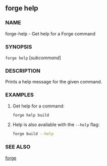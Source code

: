 ## forge help

### NAME

forge-help - Get help for a Forge command

### SYNOPSIS

`forge help` [*subcommand*]

### DESCRIPTION

Prints a help message for the given command.

### EXAMPLES

1. Get help for a command:

   ```sh
   forge help build
   ```

2. Help is also available with the `--help` flag:
   ```sh
   forge build --help
   ```

### SEE ALSO

[forge](/forge/reference/overview)
